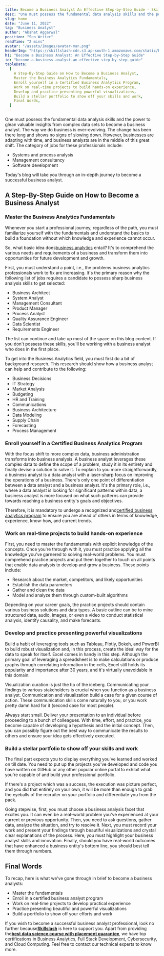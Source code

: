 ```yaml
---
title: Become a Business Analyst An Effective Step-by-Step Guide - Skillslash
desc: "One must possess the fundamental data analysis skills and the power to glean valuable insights to become a business analyst."
slug: home
date: "June 11, 2022"
tag: "Business Analyst"
author: "Akshat Aggarwal"
position: "Seo Writer"
readTime: "2 mins"
avatar: "/assets/Images/avatar-man.png"
headerImg: "https://skillslash-cdn.s3.ap-south-1.amazonaws.com/static/blog/Become-a-Business-Analyst-1536x1106.webp"
h1: "Become a Business Analyst: An Effective Step-by-Step Guide"
id: "become-a-business-analyst-an-effective-step-by-step-guide"
tableData:
  [
    A Step-By-Step Guide on How to Become a Business Analyst,
    Master the Business Analytics Fundamentals,
    Enroll yourself in a Certified Business Analytics Program,
    Work on real-time projects to build hands-on experience,
    Develop and practice presenting powerful visualizations,
    Build a stellar portfolio to show off your skills and work,
    Final Words,
  ]
---
```


One must possess the fundamental data analysis skills and the power to glean valuable insights from complex data sets to become a business analyst. The way we do business is ever-evolving. The change has been there long and shows no signs of slowing down. However, businesses are adapting with time, and business analysts are in the middle of this great shift. The category of jobs for these professionals include:

- Systems and process analysis
- Management consultancy
- Software development

Today&#39;s blog will take you through an in-depth journey to become a successful business analyst.

## **A Step-By-Step Guide on How to Become a Business Analyst**

### **Master the Business Analytics Fundamentals**

Whenever you start a professional journey, regardless of the path, you must familiarize yourself with the fundamentals and understand the basics to build a foundation without which knowledge and experience cannot occur.

So, what basic idea does[business analytics](https://www.techtarget.com/searchbusinessanalytics/definition/business-analytics-BA) entail? It&#39;s to comprehend the various needs and requirements of a business and transform them into opportunities for future development and growth.

First, you must understand a point, i.e., the problems business analytics professionals work to fix are increasing. It&#39;s the primary reason why the following list of jobs requires a candidate to possess sharp business analysis skills to get selected:

- Business Architect
- System Analyst
- Management Consultant
- Product Manager
- Process Analyst
- Quality Assurance Engineer
- Data Scientist
- Requirements Engineer

The list can continue and take up most of the space on this blog content. If you don&#39;t possess these skills, you&#39;ll be working with a business analyst who does in the first place.

To get into the Business Analytics field, you must first do a bit of background research. This research should show how a business analyst can help and contribute to the following:

- Business Decisions
- IT Strategy
- Market Analysis
- Budgeting
- HR and Training
- Communications
- Business Architecture
- Data Modeling
- Supply Chain
- Forecasting
- Process Management

### **Enroll yourself in a Certified Business Analytics Program**

With the focus shift to more complex data, business administration transforms into business analysis. A business analyst leverages these complex data to define the scope of a problem, study it in its entirety and finally devise a solution to solve it. To explain to you more straightforwardly, a business analyst is a data analyst with a laser-sharp focus on improving the operations of a business. There&#39;s only one point of differentiation between a data analyst and a business analyst. It&#39;s the primary role, i.e., where a data analyst is looking for significant patterns within data, a business analyst is more focused on what such patterns can provide towards reaching a business entity&#39;s goals and objectives.

Therefore, it is mandatory to undergo a recognized and[certified business analytics program](https://skillslash.com/business-analytics-course-with-certification/) to ensure you are ahead of others in terms of knowledge, experience, know-how, and current trends.

### **Work on real-time projects to build hands-on experience**

First, you need to master the fundamentals with explicit knowledge of the concepts. Once you&#39;re through with it, you must practice applying all the knowledge you&#39;ve garnered to solving real-world problems. You must comprehend practice projects and put them together to touch on all points that enable data analysis to develop and grow a business. These points include:

- Research about the market, competitors, and likely opportunities
- Establish the data parameters
- Gather and clean the data
- Model and analyze them through custom-built algorithms

Depending on your career goals, the practice projects should contain various business solutions and data types. A basic outline can be to mine structured data, audio, images, or even a video to conduct statistical analysis, identify causality, and make forecasts.

### **Develop and practice presenting powerful visualizations**

Build a habit of leveraging tools such as Tableau, Plotly, Bokeh, and PowerBI to build robust visualization and, in this process, create the ideal way for the data to speak for itself. Excel comes in handy in this step. Although the primary goal of leveraging a spreadsheet is to make calculations or produce graphs through correlating information in the cells, Excel still holds its popularity and importance after 30 years, and it&#39;s virtually unavoidable in this domain.

Visualization curation is just the tip of the iceberg. Communicating your findings to various stakeholders is crucial when you function as a business analyst. Communication and visualization build a case for a given course of action. These communication skills come naturally to you, or you work pretty damn hard for it (second case for most people).

Always start small. Deliver your presentation to an individual before proceeding to a bunch of colleagues. With time, effort, and practice, you become capable of developing a hypothesis and the initial concept. Then, you can possibly figure out the best way to communicate the results to others and ensure your idea gets effectively executed.

### **Build a stellar portfolio to show off your skills and work**

The final part expects you to display everything you&#39;ve learned and worked on till date. You need to put up the projects you&#39;ve developed and code you have written on GitHub or any other popular online portal to exhibit what you&#39;re capable of and build your professional portfolio.

If there&#39;s a project which was a success, the execution was picture perfect, and you did that entirely on your own, it will be more than enough to grab the eyeballs of the recruiter on your portfolio and differentiate you from the pack.

Going stepwise, first, you must choose a business analysis facet that excites you. It can even be a real-world problem you&#39;ve experienced at your current or previous opportunity. Then, you need to ask questions, gather data, analyze the situation, and try to resolve it. Next, you must record your work and present your findings through beautiful visualizations and crystal clear explanations of the process. Here, you must highlight your business analyst skills and innovation. Finally, should you have real-world outcomes that have enhanced a business entity&#39;s bottom line, you should best tell them through numbers.

## Final Words

To recap, here is what we&#39;ve gone through in brief to become a business analysts:

- Master the fundamentals
- Enroll in a certified business analyst program
- Work on real-time projects to develop practical experience
- Practice presenting beautiful and powerful visualizations
- Build a portfolio to show off your efforts and work

If you wish to become a successful business analyst professional, look no further because[**Skillslash**](https://skillslash.com/) is here to support you. Apart from providing the[**best data science course with placement guarantee**](https://skillslash.com/data-science-course-in-bangalore/), we have top certifications in Business Analytics, Full Stack Development, Cybersecurity, and Cloud Computing. Feel free to contact our technical experts to know more.

